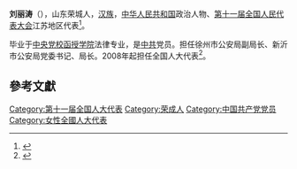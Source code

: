 '''刘丽涛'''（{{bd|1965年||}}），山东荣城人，[[汉族|汉族]]，[[中华人民共和国|中华人民共和国]]政治人物、[[第十一届全国人民代表大会|第十一届全国人民代表大会]]江苏地区代表<ref>{{cite web|author=新华网|title=第十一届全国人大代表|url=http://news.xinhuanet.com/ziliao/2008-03/03/content_7708230.htm?node=36628|publisher=新华网|accessdate=2014-01-07|archive-date=2014-01-10|archive-url=https://web.archive.org/web/20140110211415/http://news.xinhuanet.com/ziliao/2008-03/03/content_7708230.htm?node=36628|dead-url=no}}</ref>。

毕业于[[中央党校函授学院|中央党校函授学院]]法律专业，是[[中共|中共]]党员。担任徐州市公安局副局长、新沂市公安局党委书记、局长。2008年起担任全国人大代表<ref>{{cite news|title=全国人大代表信息-刘丽涛|url=http://210.82.31.1:8084/delegate/viewDelegate.action?dbid=110727|accessdate=2013-04-05|newspaper=全国人大网|archive-url=https://web.archive.org/web/20140318095023/http://www.npc.gov.cn/delegate/viewDelegate.action?dbid=110727|archive-date=2014-03-18|dead-url=yes}}</ref>。

==參考文獻==
{{reflist}}

{{中國政治人物小作品}}
{{DEFAULTSORT:liu litao}}
[[Category:第十一届全国人大代表|Category:第十一届全国人大代表]]
[[Category:荣成人|Category:荣成人]]
[[Category:中国共产党党员|Category:中国共产党党员]]
[[Category:女性全國人大代表|Category:女性全國人大代表]]